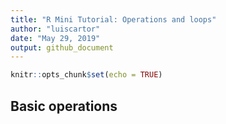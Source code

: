 ```yaml
---
title: "R Mini Tutorial: Operations and loops"
author: "luiscartor"
date: "May 29, 2019"
output: github_document
---
```


```r
knitr::opts_chunk$set(echo = TRUE)
```

## Basic operations

